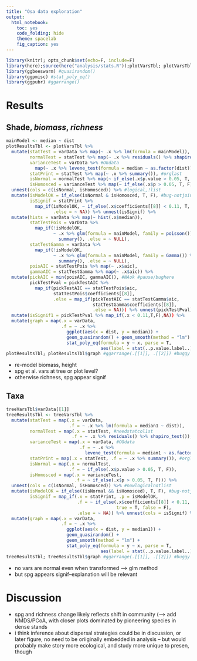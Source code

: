 ```yaml
---
title: "Osa data exploration"
output:
  html_notebook:
    toc: yes
    code_folding: hide
    theme: spacelab
    fig_caption: yes
---
```


```r
library(knitr); opts_chunk$set(echo=F, include=F)
library(here);source(here("analysis/stats.R"));plotVarsTbl; plotVarsTbl$varData
library(ggbeeswarm) #quasirandom()
library(ggpmisc) #stat_poly_eq()
library(ggpubr) #ggarrange()
```

# Results

## Shade, *biomass*, *richness*

```r
mainModel <- median ~ dist
plotResultsTbl <- plotVarsTbl %>%
  mutate(statTest = varData %>% map(~ .x %>% lm(formula = mainModel)),
         normalTest = statTest %>% map(~ .x %>% residuals() %>% shapiro_test()),
         varianceTest = varData %>% #OGdata
           map(~ .x %>% levene_test(formula = median ~ as.factor(dist))),
         statPrint = statTest %>% map(~ .x %>% summary()), #orglast
         isNormal = normalTest %>% map(~ if_else(.x$p.value > 0.05, T, F)),
         isHomosced = varianceTest %>% map(~ if_else(.x$p > 0.05, T, F))) %>%
  unnest(cols = c(isNormal, isHomosced)) %>% #logical,!list
  mutate(isModelOK = if_else(isNormal & isHomosced, T, F), #bug-notjoint?
         isSignif = statPrint %>%
           map_if(isModelOK, ~ if_else(.x$coefficients[[8]] < 0.11, T, F),
                  .else = ~ NA)) %>% unnest(isSignif) %>%
  mutate(hists = varData %>% map(~ hist(.x$median)),
         statTestPois = varData %>% 
           map_if(!isModelOK, 
                  ~ .x %>% glm(formula = mainModel, family = poisson()) %>%
                    summary(), .else = ~ NULL),
         statTestGamma = varData %>% 
           map_if(!isModelOK, 
                  ~ .x %>% glm(formula = mainModel, family = Gamma()) %>%
                    summary(), .else = ~ NULL),
         poisAIC = statTestPois %>% map(~ .x$aic),
         gammaAIC = statTestGamma %>% map(~ .x$aic)) %>%
  mutate(pickAIC = min(poisAIC, gammaAIC)), #NAok #pause/bughere
         pickTestPval = pickTestAIC %>%
           map_if(pickTestAIC == statTestPois$aic,
                  statTestPois$coefficients[[8]],
                  .else = map_if(pickTestAIC == statTestGamma$aic,
                                 statTestGamma$coefficients[[8]], 
                                 .else = NA))) %>% unnest(pickTestPval) %>%
  mutate(isSignif1 = pickTestPval %>% map_if(.x < 0.11,T,F),NA)) %>%
  mutate(graph = map(.x = varData,
                     .f = ~ .x %>%
                       ggplot(aes(x = dist, y = median)) +
                       geom_quasirandom() + geom_smooth(method = "lm") +
                       stat_poly_eq(formula = y ~ x, parse = T,
                                    aes(label = stat(..p.value.label..)))))
plotResultsTbl; plotResultsTbl$graph #ggarrange(.[[1]], .[[2]]) #buggy
```

- re-model biomass, height
- spg et al. vars at tree or plot level?
- otherwise richness, spg appear signif

## Taxa

```r
treeVarsTbl$varData[[1]]
treeResultsTbl <- treeVarsTbl %>%
  mutate(statTest = map(.x = varData,
                        .f = ~ .x %>% lm(formula = median1 ~ dist)),
         normalTest = map(.x = statTest, #needstatcol1st
                         .f = ~ .x %>% residuals() %>% shapiro_test()),
         varianceTest = map(.x = varData, #OGdata
                            .f = ~ .x %>%
                              levene_test(formula = median1 ~ as.factor(dist))),
         statPrint = map(.x = statTest, .f = ~ .x %>% summary()), #orglast
         isNormal = map(.x = normalTest,
                        .f = ~ if_else(.x$p.value > 0.05, T, F)),
         isHomosced = map(.x = varianceTest,
                          .f = ~ if_else(.x$p > 0.05, T, F))) %>%
  unnest(cols = c(isNormal, isHomosced)) %>% #nowlogicalnotlist
  mutate(isModelOK = if_else((isNormal && isHomosced), T, F), #bug-notjoint?
         isSignif = map_if(.x = statPrint, .p = isModelOK,
                           .f = ~ if_else(.x$coefficients[[8]] < 0.11, #p
                                          true = T, false = F),
                           .else = ~ NA)) %>% unnest(cols = isSignif) %>%
  mutate(graph = map(.x = varData,
                     .f = ~ .x %>%
                       ggplot(aes(x = dist, y = median1)) +
                       geom_quasirandom() + 
                       geom_smooth(method = "lm") +
                       stat_poly_eq(formula = y ~ x, parse = T,
                                    aes(label = stat(..p.value.label..)))))
treeResultsTbl; treeResultsTbl$graph #ggarrange(.[[1]], .[[2]]) #buggy
```
- no vars are normal even when transformed --> glm method
- but spg appears signif--explanation will be relevant

# Discussion

- spg and richness change likely reflects shift in community (--> add NMDS/PCoA, with closer plots dominated by pioneering species in dense stands
- i think inference about dispersal strategies could be in discussion, or later figure, no need to be oriiginally embedded in analysis
-- but would probably make  story more ecological, and study more unique to presen, though
